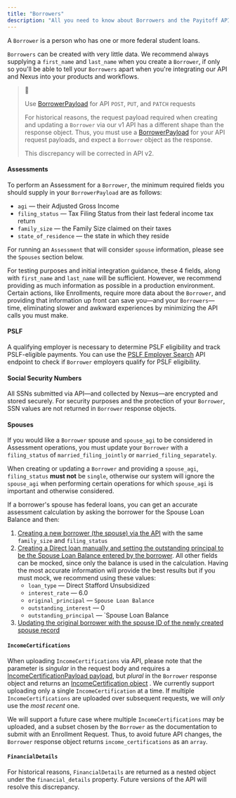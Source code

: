 ```yaml
---
title: "Borrowers"
description: "All you need to know about Borrowers and the Payitoff API"
---
```


A `Borrower` is a person who has one or more federal student loans.

`Borrowers` can be created with very little data. We recommend always supplying a `first_name` and `last_name` when you create a `Borrower`, if only so you'll be able to tell your `Borrowers` apart when you're integrating our API and Nexus into your products and workflows.

> 🚧
> 
> Use [BorrowerPayload](/docs/borrower-payload-schema) for API `POST`, `PUT`, and `PATCH` requests
> 
> For historical reasons, the request payload required when creating and updating a `Borrower` via our v1 API has a different shape than the response object. Thus, you must use a [BorrowerPayload](/docs/borrower-payload-schema) for your API request payloads, and expect a `Borrower` object as the response.
> 
> This discrepancy will be corrected in API v2.

#### Assessments

To perform an Assessment for a `Borrower`, the minimum required fields you should supply in your `BorrowerPayload` are as follows:

* `agi` — their Adjusted Gross Income
* `filing_status` — Tax Filing Status from their last federal income tax return
* `family_size` — the Family Size claimed on their taxes
* `state_of_residence` — the state in which they reside

For running an `Assessment` that will consider `spouse` information, please see the `Spouses` section below.

For testing purposes and initial integration guidance, these 4 fields, along with `first_name` and `last_name` will be sufficient. However, we recommend providing as much information as possible in a production environment. Certain actions, like Enrollments, require more data about the `Borrower`, and providing that information up front can save you—and your `Borrowers`—time, eliminating slower and awkward experiences by minimizing the API calls you must make.

#### PSLF

A qualifying employer is necessary to determine PSLF eligibility and track PSLF-eligible payments. You can use the [PSLF Employer Search](/reference/pslf-employer-search) API endpoint to check if `Borrower` employers qualify for PSLF eligibility.

#### Social Security Numbers

All SSNs submitted via API—and collected by Nexus—are encrypted and stored securely. For security purposes and the protection of your `Borrower`, SSN values are not returned in `Borrower` response objects.

#### Spouses

If you would like a `Borrower` spouse and `spouse_agi` to be considered in Assessment operations, you must update your `Borrower` with a `filing_status` of `married_filing_jointly` or `married_filing_separately`.

When creating or updating a `Borrower` and providing a `spouse_agi`, `filing_status` **must not** be `single`, otherwise our system will ignore the `spouse_agi` when performing certain operations for which `spouse_agi` is important and otherwise considered.

If a borrower's spouse has federal loans, you can get an accurate assessment calculation by asking the borrower for the Spouse Loan Balance and then:

1. [Creating a new borrower (the spouse) via the API](/reference/create-borrower) with the same `family_size` and `filing_status`
2. [Creating a Direct loan manually and setting the outstanding principal to be the Spouse Loan Balance entered by the borrower](/reference/create-loans). All other fields can be mocked, since only the balance is used in the calculation. Having the most accurate information will provide the best results but if you must mock, we recommend using these values:  
   * `loan_type` — Direct Stafford Unsubsidized  
   * `interest_rate` — 6.0  
   * `original_principal` — `Spouse Loan Balance`  
   * `outstanding_interest` — 0  
   * `outstanding_principal` — \`Spouse Loan Balance
3. [Updating the original borrower with the spouse ID of the newly created spouse record](/reference/update-borrower-put)

#### `IncomeCertifications`

When uploading `IncomeCertifications` via API, please note that the parameter is _singular_ in the request body and requires a [IncomeCertificationPayload payload](/docs/income-certification-payload-schema), but _plural_ in the `Borrower` response object and returns an [IncomeCertification object](/docs/income-certification-schema) . We currently support uploading only a single `IncomeCertification` at a time. If multiple `IncomeCertifications` are uploaded over subsequent requests, we will _only_ use the _most recent_ one.

We will support a future case where multiple `IncomeCertifications` may be uploaded, and a subset chosen by the `Borrower` as the documentation to submit with an Enrollment Request. Thus, to avoid future API changes, the `Borrower` response object returns `income_certifications` as an `array`.

#### `FinancialDetails`

For historical reasons, `FinancialDetails` are returned as a nested object under the `financial_details` property. Future versions of the API will resolve this discrepancy.